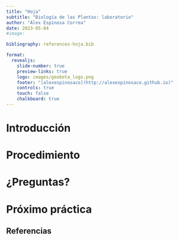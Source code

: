 ```yaml
---
title: "Hoja"
subtitle: "Biología de las Plantas: laboratorio"
author: "Álex Espinosa Correa"
date: 2023-05-04
#image: 

bibliography: references-hoja.bib

format: 
  revealjs:
    slide-number: true
    preview-links: true
    logo: images/geobota_logo.png
    footer: "[alexespinosaco](http://alexespinosaco.github.io)"
    controls: true
    touch: false
    chalkboard: true
---
```


# Introducción

# Procedimiento

# ¿Preguntas?

# Próximo práctica

## Referencias

::: {#refs}
:::

